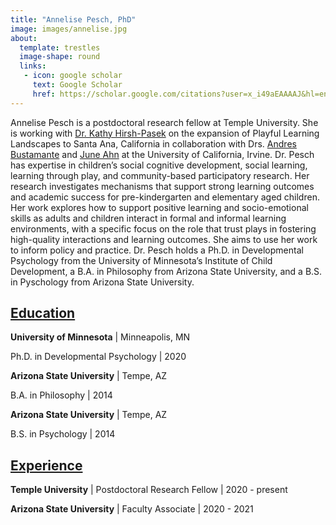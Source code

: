 ---
title: "Annelise Pesch, PhD"
image: images/annelise.jpg
about:
  template: trestles
  image-shape: round
  links:
   - icon: google scholar
     text: Google Scholar
     href: https://scholar.google.com/citations?user=x_i49aEAAAAJ&hl=en 
---

Annelise Pesch is a postdoctoral research fellow at Temple University. She is working with [Dr. Kathy Hirsh-Pasek](https://kathyhirshpasek.com/) on the expansion of Playful Learning Landscapes to Santa Ana, California in collaboration with Drs. [Andres Bustamante](https://www.faculty.uci.edu/profile.cfm?faculty_id=6446) and [June Ahn](https://ahnjune.com/) at the University of California, Irvine. Dr. Pesch has expertise in children's social cognitive development, social learning, learning through play, and community-based participatory research. Her research investigates mechanisms that support strong learning outcomes and academic success for pre-kindergarten and elementary aged children. Her work explores how to support positive learning and socio-emotional skills as adults and children interact in formal and informal learning environments, with a specific focus on the role that trust plays in fostering high-quality interactions and learning outcomes. She aims to use her work to inform policy and practice. Dr. Pesch holds a Ph.D. in Developmental Psychology from the University of Minnesota's Institute of Child Development, a B.A. in Philosophy from Arizona State University, and a B.S. in Pyschology from Arizona State University.

## [Education]{.underline}

**University of Minnesota** \| Minneapolis, MN

Ph.D. in Developmental Psychology \| 2020

**Arizona State University** \| Tempe, AZ

B.A. in Philosophy \| 2014

**Arizona State University** \| Tempe, AZ

B.S. in Psychology \| 2014

## [Experience]{.underline}

**Temple University** \| Postdoctoral Research Fellow \| 2020 - present

**Arizona State University** \| Faculty Associate \| 2020 - 2021
